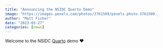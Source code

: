```yaml
---
title: "Announcing the NSIDC Quarto Demo"
image: "https://images.pexels.com/photos/3761509/pexels-photo-3761509.jpeg?auto=compress&cs=tinysrgb&w=1260&h=750&dpr=1"
author: "Matt Fisher"
date: "2023-03-27"
categories: [news]
---
```


Welcome to the NSIDC [Quarto](https://quarto.org) demo ❤️
